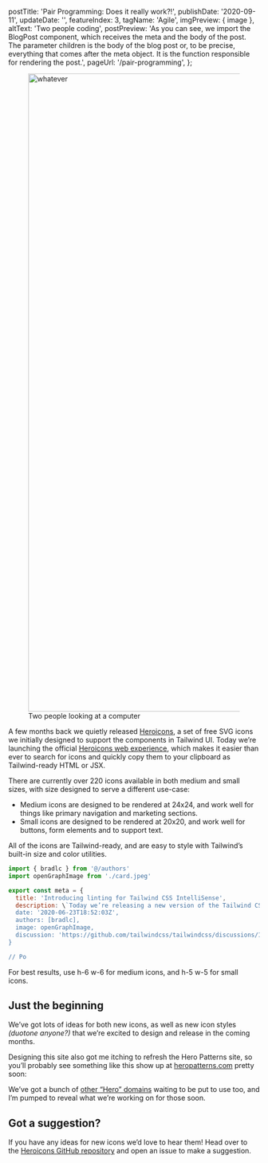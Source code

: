 
  postTitle: 'Pair Programming: Does it really work?!',
  publishDate: '2020-09-11',
  updateDate: '',
  featureIndex: 3,
  tagName: 'Agile',
  imgPreview: { image },
  altText: 'Two people coding',
  postPreview:
    'As you can see, we import the BlogPost component, which receives the meta and the body of the post. The parameter children is the body of the blog post or, to be precise, everything that comes after the meta object. It is the function responsible for rendering the post.',
  pageUrl: '/pair-programming',
};


<figure>
  <Image
    src={image}
    alt="whatever"
    width="1920"
    height="1280"
    layout="responsive"
    className="object-cover"
    priority
  />
  <figcaption>Two people looking at a computer</figcaption>
</figure>

A few months back we quietly released [Heroicons](https://www.heroicons.com/), a set of free SVG icons we initially designed to support the components in Tailwind UI. Today we’re launching the official [Heroicons web experience](https://www.heroicons.com/), which makes it easier than ever to search for icons and quickly copy them to your clipboard as Tailwind-ready HTML or JSX.

There are currently over 220 icons available in both medium and small sizes, with size designed to serve a different use-case:

- Medium icons are designed to be rendered at 24x24, and work well for things like primary navigation and marketing sections.
- Small icons are designed to be rendered at 20x20, and work well for buttons, form elements and to support text.

All of the icons are Tailwind-ready, and are easy to style with Tailwind’s built-in size and color utilities.

```js
import { bradlc } from '@/authors'
import openGraphImage from './card.jpeg'

export const meta = {
  title: 'Introducing linting for Tailwind CSS IntelliSense',
  description: \`Today we’re releasing a new version of the Tailwind CSS IntelliSense extension for Visual Studio Code that adds Tailwind-specific linting to both your CSS and your markup.\`,
  date: '2020-06-23T18:52:03Z',
  authors: [bradlc],
  image: openGraphImage,
  discussion: 'https://github.com/tailwindcss/tailwindcss/discussions/1956',
}

// Po
```

For best results, use h-6 w-6 for medium icons, and h-5 w-5 for small icons.

## Just the beginning

We’ve got lots of ideas for both new icons, as well as new icon styles _(duotone anyone?)_ that we’re excited to design and release in the coming months.

Designing this site also got me itching to refresh the Hero Patterns site, so you’ll probably see something like this show up at [heropatterns.com](http://www.heropatterns.com/) pretty soon:

We’ve got a bunch of [other “Hero” domains](https://twitter.com/steveschoger/status/1266042614710767616?s=20) waiting to be put to use too, and I’m pumped to reveal what we’re working on for those soon.

## Got a suggestion?

If you have any ideas for new icons we’d love to hear them! Head over to the [Heroicons GitHub repository](https://github.com/tailwindlabs/heroicons) and open an issue to make a suggestion.

```

```
